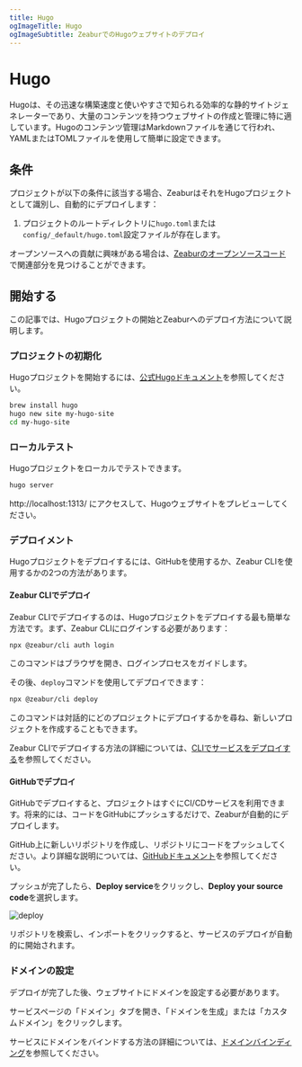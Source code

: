 ```yaml
---
title: Hugo
ogImageTitle: Hugo
ogImageSubtitle: ZeaburでのHugoウェブサイトのデプロイ
---
```


# Hugo

Hugoは、その迅速な構築速度と使いやすさで知られる効率的な静的サイトジェネレーターであり、大量のコンテンツを持つウェブサイトの作成と管理に特に適しています。Hugoのコンテンツ管理はMarkdownファイルを通じて行われ、YAMLまたはTOMLファイルを使用して簡単に設定できます。

## 条件

プロジェクトが以下の条件に該当する場合、ZeaburはそれをHugoプロジェクトとして識別し、自動的にデプロイします：

1. プロジェクトのルートディレクトリに`hugo.toml`または`config/_default/hugo.toml`設定ファイルが存在します。

オープンソースへの貢献に興味がある場合は、[Zeaburのオープンソースコード](https://github.com/zeabur)で関連部分を見つけることができます。

## 開始する

この記事では、Hugoプロジェクトの開始とZeaburへのデプロイ方法について説明します。

### プロジェクトの初期化

Hugoプロジェクトを開始するには、[公式Hugoドキュメント](https://gohugo.io/getting-started/)を参照してください。

```bash
brew install hugo
hugo new site my-hugo-site
cd my-hugo-site
```

### ローカルテスト

Hugoプロジェクトをローカルでテストできます。

```bash
hugo server
```

http://localhost:1313/ にアクセスして、Hugoウェブサイトをプレビューしてください。

### デプロイメント

Hugoプロジェクトをデプロイするには、GitHubを使用するか、Zeabur CLIを使用するかの2つの方法があります。

#### Zeabur CLIでデプロイ

Zeabur CLIでデプロイするのは、Hugoプロジェクトをデプロイする最も簡単な方法です。まず、Zeabur CLIにログインする必要があります：

```bash
npx @zeabur/cli auth login
```

このコマンドはブラウザを開き、ログインプロセスをガイドします。

その後、`deploy`コマンドを使用してデプロイできます：

```bash
npx @zeabur/cli deploy
```

このコマンドは対話的にどのプロジェクトにデプロイするかを尋ね、新しいプロジェクトを作成することもできます。

Zeabur CLIでデプロイする方法の詳細については、[CLIでサービスをデプロイする](../deploy/deploy-with-cli)を参照してください。

#### GitHubでデプロイ

GitHubでデプロイすると、プロジェクトはすぐにCI/CDサービスを利用できます。将来的には、コードをGitHubにプッシュするだけで、Zeaburが自動的にデプロイします。

GitHub上に新しいリポジトリを作成し、リポジトリにコードをプッシュしてください。より詳細な説明については、[GitHubドキュメント](https://docs.github.com/en/github/importing-your-projects-to-github/adding-an-existing-project-to-github-using-the-command-line)を参照してください。

プッシュが完了したら、**Deploy service**をクリックし、**Deploy your source code**を選択します。

![deploy](/deploy/common/select-service.en-US.png)

リポジトリを検索し、インポートをクリックすると、サービスのデプロイが自動的に開始されます。

### ドメインの設定

デプロイが完了した後、ウェブサイトにドメインを設定する必要があります。

サービスページの「ドメイン」タブを開き、「ドメインを生成」または「カスタムドメイン」をクリックします。

サービスにドメインをバインドする方法の詳細については、[ドメインバインディング](../deploy/domain-binding)を参照してください。
